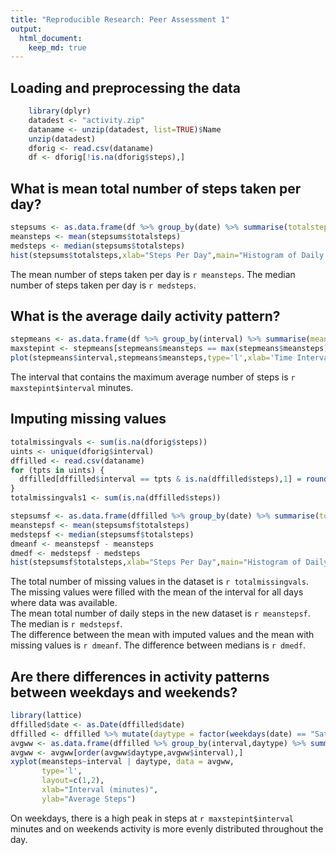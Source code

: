 ```yaml
---
title: "Reproducible Research: Peer Assessment 1"
output: 
  html_document:
    keep_md: true
---
```


## Loading and preprocessing the data
```r
    library(dplyr)
    datadest <- "activity.zip"
    dataname <- unzip(datadest, list=TRUE)$Name
    unzip(datadest)
    dforig <- read.csv(dataname)
    df <- dforig[!is.na(dforig$steps),]
```

## What is mean total number of steps taken per day?
```r
stepsums <- as.data.frame(df %>% group_by(date) %>% summarise(totalsteps=sum(steps), .groups='drop'))
meansteps <- mean(stepsums$totalsteps)
medsteps <- median(stepsums$totalsteps)
hist(stepsums$totalsteps,xlab="Steps Per Day",main="Histogram of Daily Step Count")
```  
  
The mean number of steps taken per day is `r meansteps`.  The median number of steps taken per day is `r medsteps`.  

## What is the average daily activity pattern?
```r
stepmeans <- as.data.frame(df %>% group_by(interval) %>% summarise(meansteps=mean(steps), .groups='drop'))
maxstepint <- stepmeans[stepmeans$meansteps == max(stepmeans$meansteps),]
plot(stepmeans$interval,stepmeans$meansteps,type='l',xlab='Time Interval (min)',ylab='Average Daily Steps',main='Average Steps Taken in each Time Interval')
```
  
The interval that contains the maximum average number of steps is `r maxstepint$interval` minutes.
  
## Imputing missing values
```r
totalmissingvals <- sum(is.na(dforig$steps))
uints <- unique(dforig$interval)
dffilled <- read.csv(dataname)
for (tpts in uints) {
  dffilled[dffilled$interval == tpts & is.na(dffilled$steps),1] = round(stepmeans[stepmeans$interval == tpts,2])
}
totalmissingvals1 <- sum(is.na(dffilled$steps))

stepsumsf <- as.data.frame(dffilled %>% group_by(date) %>% summarise(totalsteps=sum(steps), .groups='drop'))
meanstepsf <- mean(stepsumsf$totalsteps)
medstepsf <- median(stepsumsf$totalsteps)
dmeanf <- meanstepsf - meansteps
dmedf <- medstepsf - medsteps
hist(stepsumsf$totalsteps,xlab="Steps Per Day",main="Histogram of Daily Step Count (NAs Filled)")
```
  
The total number of missing values in the dataset is `r totalmissingvals`.  
The missing values were filled with the mean of the interval for all days where data was available.  
The mean total number of daily steps in the new dataset is `r meanstepsf`.  The median is `r medstepsf`.  
The difference between the mean with imputed values and the mean with missing values is `r dmeanf`.  The difference between medians is `r dmedf`.  

## Are there differences in activity patterns between weekdays and weekends?
```r
library(lattice)
dffilled$date <- as.Date(dffilled$date)
dffilled <- dffilled %>% mutate(daytype = factor(weekdays(date) == "Saturday" | weekdays(date) == "Sunday", labels = c("weekday","weekend")))
avgww <- as.data.frame(dffilled %>% group_by(interval,daytype) %>% summarise(meansteps=mean(steps), .groups='drop'))
avgww <- avgww[order(avgww$daytype,avgww$interval),]
xyplot(meansteps~interval | daytype, data = avgww,
       type='l',
       layout=c(1,2),
       xlab="Interval (minutes)",
       ylab="Average Steps")
```
  
On weekdays, there is a high peak in steps at `r maxstepint$interval` minutes and on weekends activity is more evenly distributed throughout the day.  
